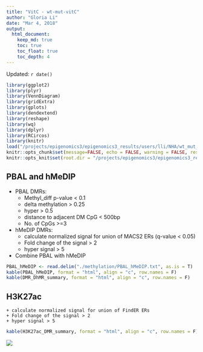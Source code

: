 ```yaml
---
title: "VitC - wt-mut-vitC"
author: "Gloria Li"
date: "Mar 4, 2018"
output: 
  html_document:
    keep_md: true
    toc: true
    toc_float: true
    toc_depth: 4
---
```


Updated: `r date()`

```r
library(ggplot2)
library(plyr)
library(VennDiagram)
library(gridExtra)
library(gplots)
library(dendextend)
library(reshape)
library(wq)
library(dplyr)
library(RCircos)
library(knitr)
load("/projects/epigenomics3/epigenomics3_results/users/lli/NHA/wt_mut_vitc/wt_mut_vitc.Rdata")
knitr::opts_chunk$set(message=FALSE, echo = FALSE, warning = FALSE, results = FALSE, fig.height = 6, fig.width = 6) 
knitr::opts_knit$set(root.dir = "/projects/epigenomics3/epigenomics3_results/users/lli/NHA/wt_mut_vitc/")
```

## PBAL and hMeDIP
* PBAL DMRs:      
	+ Methyl_diff p-value < 0.1        
	+ delta methylation > 0.25        
	+ hyper > 0.5       
	+ distance to adjacent DM CpG < 500bp        
	+ No. of CpGs >=3      
* hMeDIP DMRs:       
	+ calculate normalized signal for union of MACS2 ERs (q-value < 0.05)      
	+ Fold change of the signal > 2
	+ hyper signal > 5
* Combine PBAL with hMeDIP

```r
PBAL_hMeDIP <- read.delim("./methylation/PBAL_hMeDIP.txt", as.is = T)
kable(PBAL_hMeDIP, format = "html", align = "c", row.names = F)
kable(DMR_DhMR_summary, format = "html", align = "c", row.names = F)
```

## H3K27ac 
	+ calculate normalized signal for union of FindER ERs    
	+ Fold change of the signal > 2
	+ hyper signal > 5

```r
kable(H3K27ac_DMR_summary, format = "html", align = "c", row.names = F)
```

![](./H3K27ac.wt-mut-vitc.png)


